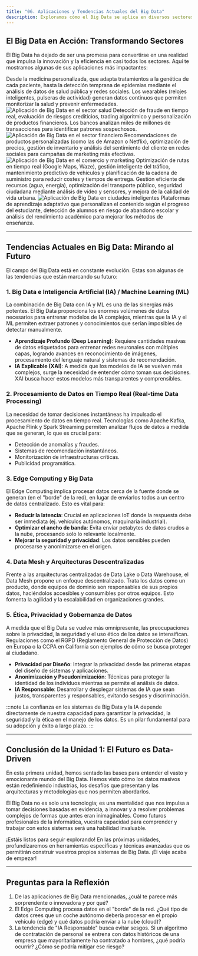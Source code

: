 ```yaml
---
title: "06. Aplicaciones y Tendencias Actuales del Big Data"
description: Exploramos cómo el Big Data se aplica en diversos sectores y las tendencias emergentes que están moldeando su futuro, desde la IA hasta la ética de los datos.
---
```



## El Big Data en Acción: Transformando Sectores

El Big Data ha dejado de ser una promesa para convertirse en una realidad que impulsa la innovación y la eficiencia en casi todos los sectores. Aquí te mostramos algunas de sus aplicaciones más impactantes:

  <Card title="Salud" icon="heart">
    Desde la medicina personalizada, que adapta tratamientos a la genética de cada paciente, hasta la detección temprana de epidemias mediante el análisis de datos de salud pública y redes sociales. Los wearables (relojes inteligentes, pulseras de actividad) generan datos continuos que permiten monitorizar la salud y prevenir enfermedades.
    <img
      src="/images/sistemas-big-data/ut1/06-aplicaciones-tendencias/salud.png"
      alt="Aplicación de Big Data en el sector salud"
      className="max-w-xs h-auto mx-auto mt-4"
      loading="lazy"
      decoding="async"
    />
  </Card>
  <Card title="Finanzas" icon="banknote">
    Detección de fraude en tiempo real, evaluación de riesgos crediticios, trading algorítmico y personalización de productos financieros. Los bancos analizan miles de millones de transacciones para identificar patrones sospechosos.
    <img
      src="/images/sistemas-big-data/ut1/06-aplicaciones-tendencias/finanzas.png"
      alt="Aplicación de Big Data en el sector financiero"
      className="max-w-xs h-auto mx-auto mt-4"
      loading="lazy"
      decoding="async"
    />
  </Card>
  <Card title="Comercio y Marketing" icon="shopping-cart">
    Recomendaciones de productos personalizadas (como las de Amazon o Netflix), optimización de precios, gestión de inventario y análisis del sentimiento del cliente en redes sociales para campañas de marketing más efectivas.
    <img
      src="/images/sistemas-big-data/ut1/06-aplicaciones-tendencias/comercio.png"
      alt="Aplicación de Big Data en el comercio y marketing"
      className="max-w-xs h-auto mx-auto mt-4"
      loading="lazy"
      decoding="async"
    />
  </Card>
  <Card title="Transporte y Logística" icon="truck">
    Optimización de rutas en tiempo real (Google Maps, Waze), gestión inteligente del tráfico, mantenimiento predictivo de vehículos y planificación de la cadena de suministro para reducir costes y tiempos de entrega.
  </Card>
  <Card title="Ciudades Inteligentes" icon="building-2">
    Gestión eficiente de recursos (agua, energía), optimización del transporte público, seguridad ciudadana mediante análisis de vídeo y sensores, y mejora de la calidad de vida urbana.
    <img
      src="/images/sistemas-big-data/ut1/06-aplicaciones-tendencias/ciudades-inteligentes.png"
      alt="Aplicación de Big Data en ciudades inteligentes"
      className="max-w-xs h-auto mx-auto mt-4"
      loading="lazy"
      decoding="async"
    />
  </Card>
  <Card title="Educación" icon="graduation-cap">
    Plataformas de aprendizaje adaptativo que personalizan el contenido según el progreso del estudiante, detección de alumnos en riesgo de abandono escolar y análisis del rendimiento académico para mejorar los métodos de enseñanza.
  </Card>

---

## Tendencias Actuales en Big Data: Mirando al Futuro

El campo del Big Data está en constante evolución. Estas son algunas de las tendencias que están marcando su futuro:

### 1. Big Data e Inteligencia Artificial (IA) / Machine Learning (ML)

La combinación de Big Data con IA y ML es una de las sinergias más potentes. El Big Data proporciona los enormes volúmenes de datos necesarios para entrenar modelos de IA complejos, mientras que la IA y el ML permiten extraer patrones y conocimientos que serían imposibles de detectar manualmente.

-   **Aprendizaje Profundo (Deep Learning)**: Requiere cantidades masivas de datos etiquetados para entrenar redes neuronales con múltiples capas, logrando avances en reconocimiento de imágenes, procesamiento del lenguaje natural y sistemas de recomendación.
-   **IA Explicable (XAI)**: A medida que los modelos de IA se vuelven más complejos, surge la necesidad de entender cómo toman sus decisiones. XAI busca hacer estos modelos más transparentes y comprensibles.

### 2. Procesamiento de Datos en Tiempo Real (Real-time Data Processing)

La necesidad de tomar decisiones instantáneas ha impulsado el procesamiento de datos en tiempo real. Tecnologías como Apache Kafka, Apache Flink y Spark Streaming permiten analizar flujos de datos a medida que se generan, lo que es crucial para:

-   Detección de anomalías y fraudes.
-   Sistemas de recomendación instantáneos.
-   Monitorización de infraestructuras críticas.
-   Publicidad programática.

### 3. Edge Computing y Big Data

El Edge Computing implica procesar datos cerca de la fuente donde se generan (en el "borde" de la red), en lugar de enviarlos todos a un centro de datos centralizado. Esto es vital para:

-   **Reducir la latencia**: Crucial en aplicaciones IoT donde la respuesta debe ser inmediata (ej. vehículos autónomos, maquinaria industrial).
-   **Optimizar el ancho de banda**: Evita enviar petabytes de datos crudos a la nube, procesando solo lo relevante localmente.
-   **Mejorar la seguridad y privacidad**: Los datos sensibles pueden procesarse y anonimizarse en el origen.

### 4. Data Mesh y Arquitecturas Descentralizadas

Frente a las arquitecturas centralizadas de Data Lake o Data Warehouse, el Data Mesh propone un enfoque descentralizado. Trata los datos como un producto, donde equipos de dominio son responsables de sus propios datos, haciéndolos accesibles y consumibles por otros equipos. Esto fomenta la agilidad y la escalabilidad en organizaciones grandes.

### 5. Ética, Privacidad y Gobernanza de Datos

A medida que el Big Data se vuelve más omnipresente, las preocupaciones sobre la privacidad, la seguridad y el uso ético de los datos se intensifican. Regulaciones como el RGPD (Reglamento General de Protección de Datos) en Europa o la CCPA en California son ejemplos de cómo se busca proteger al ciudadano.

-   **Privacidad por Diseño**: Integrar la privacidad desde las primeras etapas del diseño de sistemas y aplicaciones.
-   **Anonimización y Pseudonimización**: Técnicas para proteger la identidad de los individuos mientras se permite el análisis de datos.
-   **IA Responsable**: Desarrollar y desplegar sistemas de IA que sean justos, transparentes y responsables, evitando sesgos y discriminación.

:::note
La confianza en los sistemas de Big Data y la IA depende directamente de nuestra capacidad para garantizar la privacidad, la seguridad y la ética en el manejo de los datos. Es un pilar fundamental para su adopción y éxito a largo plazo.
:::


---

## Conclusión de la Unidad 1: El Futuro es Data-Driven

En esta primera unidad, hemos sentado las bases para entender el vasto y emocionante mundo del Big Data. Hemos visto cómo los datos masivos están redefiniendo industrias, los desafíos que presentan y las arquitecturas y metodologías que nos permiten abordarlos.

El Big Data no es solo una tecnología; es una mentalidad que nos impulsa a tomar decisiones basadas en evidencia, a innovar y a resolver problemas complejos de formas que antes eran inimaginables. Como futuros profesionales de la informática, vuestra capacidad para comprender y trabajar con estos sistemas será una habilidad invaluable.

¡Estáis listos para seguir explorando! En las próximas unidades, profundizaremos en herramientas específicas y técnicas avanzadas que os permitirán construir vuestros propios sistemas de Big Data. ¡El viaje acaba de empezar!

---

## Preguntas para la Reflexión

1.  De las aplicaciones de Big Data mencionadas, ¿cuál te parece más sorprendente o innovadora y por qué?
2.  El Edge Computing procesa datos en el "borde" de la red. ¿Qué tipo de datos crees que un coche autónomo debería procesar en el propio vehículo (edge) y qué datos podría enviar a la nube (cloud)?
3.  La tendencia de "IA Responsable" busca evitar sesgos. Si un algoritmo de contratación de personal se entrena con datos históricos de una empresa que mayoritariamente ha contratado a hombres, ¿qué podría ocurrir? ¿Cómo se podría mitigar ese riesgo?

